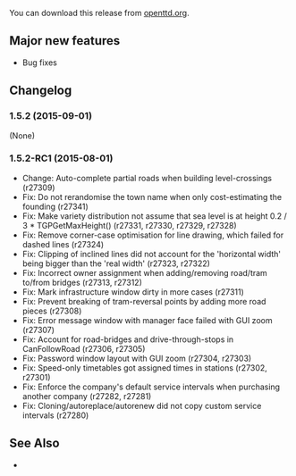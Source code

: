 {{en/-}}
{{en/OTTDVersions}}
{{en/Release|prev=OpenTTD 1.5.1|next=OpenTTD 1.5.3|date=2015-09-01}}

You can download this release from [http://www.openttd.org/en/download-stable/1.5.2 openttd.org].

==Major new features==
* Bug fixes

==Changelog==
===1.5.2 (2015-09-01)===
(None)

===1.5.2-RC1 (2015-08-01)===
* Change: Auto-complete partial roads when building level-crossings {{en/Flyspray|6283}} (r27309)
* Fix: Do not rerandomise the town name when only cost-estimating the founding {{en/Flyspray|6332}} (r27341)
* Fix: Make variety distribution not assume that sea level is at height 0.2 / 3 * TGPGetMaxHeight() {{en/Flyspray|6335}} (r27331, r27330, r27329, r27328)
* Fix: Remove corner-case optimisation for line drawing, which failed for dashed lines  (r27324)
* Fix: Clipping of inclined lines did not account for the 'horizontal width' being bigger than the 'real width' (r27323, r27322)
* Fix: Incorrect owner assignment when adding/removing road/tram to/from bridges {{en/Flyspray|6317}} (r27313, r27312)
* Fix: Mark infrastructure window dirty in more cases (r27311)
* Fix: Prevent breaking of tram-reversal points by adding more road pieces {{en/Flyspray|6283}} (r27308)
* Fix: Error message window with manager face failed with GUI zoom {{en/Flyspray|6259}} (r27307)
* Fix: Account for road-bridges and drive-through-stops in CanFollowRoad {{en/Flyspray|6320}} (r27306, r27305)
* Fix: Password window layout with GUI zoom {{en/Flyspray|6321}} (r27304, r27303)
* Fix: Speed-only timetables got assigned times in stations {{en/Flyspray|6313}} (r27302, r27301)
* Fix: Enforce the company's default service intervals when purchasing another company {{en/Flyspray|6254}} (r27282, r27281)
* Fix: Cloning/autoreplace/autorenew did not copy custom service intervals (r27280)

==See Also==
* {{en/OTTDNewsArticle|221|The 1.5.2 news article}}